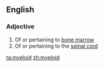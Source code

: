 ==English==

===Adjective===
{{wikipedia}}
{{en-adj|-}}

# Of or pertaining to [[bone marrow]]
# Of or pertaining to the [[spinal cord]]

[[ta:myeloid]]
[[zh:myeloid]]